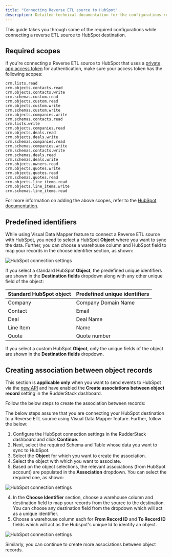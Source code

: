 ```yaml
---
title: "Connecting Reverse ETL source to HubSpot"
description: Detailed technical documentation for the configurations required while connecting a reverse ETL source with HubSpot destination.
---
```


This guide takes you through some of the required configurations while connecting a reverse ETL source to HubSpot destination.


## Required scopes

If you're connecting a <Link to="/sources/reverse-etl/">Reverse ETL</Link> source to HubSpot that uses a <a href="https://developers.hubspot.com/docs/api/intro-to-auth#private-app-access-tokens">private app access token</a> for authentication, make sure your access token has the following scopes:

```
crm.lists.read
crm.objects.contacts.read
crm.objects.contacts.write
crm.schemas.custom.read
crm.objects.custom.read
crm.objects.custom.write
crm.schemas.custom.write
crm.objects.companies.write
crm.schemas.contacts.read
crm.lists.write
crm.objects.companies.read
crm.objects.deals.read
crm.objects.deals.write
crm.schemas.companies.read
crm.schemas.companies.write
crm.schemas.contacts.write
crm.schemas.deals.read
crm.schemas.deals.write
crm.objects.owners.read
crm.objects.quotes.write
crm.objects.quotes.read
crm.schemas.quotes.read
crm.objects.line_items.read
crm.objects.line_items.write
crm.schemas.line_items.read
```

<div class="infoBlock">
For more information on adding the above scopes, refer to the <a href="https://developers.hubspot.com/docs/api/migrate-an-api-key-integration-to-a-private-app#create-a-new-private-app">HubSpot documentation</a>.
</div>

## Predefined identifiers

While using <Link to="/sources/reverse-etl/features/visual-data-mapper/">Visual Data Mapper</Link> feature to connect a <Link to="/sources/reverse-etl/">Reverse ETL</Link> source with HubSpot, you need to select a HubSpot **Object** where you want to sync the data. Further, you can choose a warehouse column and HubSpot field to map your records in the <Link to="/sources/reverse-etl/features/visual-data-mapper/">choose identifier</Link> section, as shown:

<img src="../../../assets/event-stream-destinations/predefined_object_hubspot.png" alt="HubSpot connection settings"/>

If you select a standard HubSpot **Object**, the predefined unique identifiers are shown in the **Destination fields** dropdown along with any other unique field of the object:

| Standard HubSpot object | Predefined unique identifiers   |
| :------------------ | :------------ | 
| Company     | Company Domain Name     | 
| Contact      | Email      |
| Deal     | Deal Name     | 
| Line Item      | Name      |
| Quote     | Quote number     | 

If you select a custom HubSpot **Object**, only the unique fields of the object are shown in the **Destination fields** dropdown.

## Creating association between object records

This section is **applicable only** when you want to send events to HubSpot via the [new API](https://developers.hubspot.com/docs/api/overview) and have enabled the **Create associations between object record** setting in the RudderStack dashboard.

Follow the below steps to create the association between records:

The below steps assume that you are connecting your HubSpot destination to a <Link to="/sources/reverse-etl/">Reverse ETL</Link> source using <Link to="/sources/reverse-etl/features/visual-data-mapper/">Visual Data Mapper</Link> feature. Further, follow the below:

1. Configure the HubSpot connection settings in the RudderStack dashboard and click **Continue**.
2. Next, select the required Schema and Table whose data you want to sync to HubSpot.
3. Select the **Object** for which you want to create the association. 
2. Select the object with which you want to associate.
3. Based on the object selections, the relevant associations (from HubSpot account) are populated in the **Association** dropdown. You can select the required one, as shown:

<img src="../../../assets/event-stream-destinations/sync-associations-hubspot.png" alt="HubSpot connection settings"/>

4. In the **Choose Identifier** section,  choose a warehouse column and destination field to map your records from the source to the destination. You can choose any destination field from the dropdown which will act as a unique identifier.
5. Choose a warehouse column each for **From Record ID** and **To Record ID** fields which will act as the Hubspot's unique Id to identify an object.

<img src="../../../assets/event-stream-destinations/unique-identifier-hubspot.png" alt="HubSpot connection settings"/>

Similarly, you can continue to create more associations between object records.